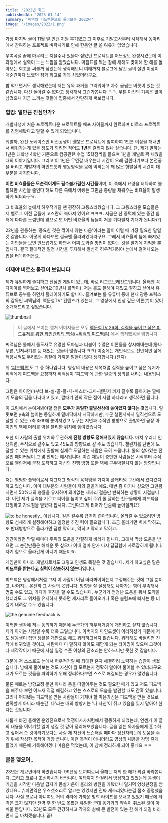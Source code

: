 ```yaml
---
title: '2022년 회고'
publishedAt: '2023-01-14'
summary: '씨맥의 피드백론으로 돌아보는 2022년'
image: '/images/2022/1.png'
---
```


가장 마지막 글이 11월 말 인턴 지원 후기였고 그 이후로 기말고사부터 시작해서 동아리에서 참여하는 프로젝트 벼락치기로 인해 한동안 글 쓸 여유가 없었습니다.

우여곡절 끝에 마무리는 지을수나 있을까 싶었던 프로젝트를 어느정도 완성시켰는데 이 과정에서 실력이 느는 느낌을 받았습니다. 마침표를 찍는 참에 새해도 맞이해 한 해를 돌아보는 회고를 써볼까 싶었는데 생각해보니 여태까지 블로그에 남긴 글의 절반 이상이 매순간마다 느꼈던 점과 회고로 가득 차있더라구요.

밥 먹으면서도 생각해봤는데 저는 유독 과거를 그리워하고 자주 곱씹는 버릇이 있는 것 같습니다. 다신 돌아갈 수 없다고 생각해서 그런가봅니다 ㅋㅋ. 무튼 이전의 기록은 많이 남겼으니 지금 느끼는 것들에 집중해서 간단하게 써보렵니다.

### 협업: 얼만큼 진심인가?

개발자생에 처음 프로젝트다운 프로젝트를 배포 사이클까지 완료하며 비로소 프로젝트를 경험해봤다고 말할 수 있게 되었습니다.

뭐랄까, 완전 노베이스인 비전공생이 괜찮은 프로젝트에 참여하여 1인분 이상을 해내면서 배워가는게 있을 정도가 되려면 적어도 **1년**은 걸리지 않나 싶습니다. 단, 제가 말하는 1년은 대학생 4학년 기준으로 컴공관련 수업 15학점씩을 들으며 1년을 개발로 꽉 채웠을 때의 이야기입니다. 그리고 이 1년은 무언갈 배우는데 시간이 오래 걸린다기보다 본전공을 버리고 개발자의 마인드셋과 행동양식을 몸에 익히는데 꽤 많은 헛발질의 시간이 대부분을 차지합니다.

**이런 비효율들은 모순적이게도 필수불가결한 시간들**이며, 이 쪽에서 요령을 터득하여 불필요한 시간을 줄인다 해도 다른 쪽에서 어쨌든 그만큼 총량을 채워주는 비효율이 발생하게 되더라구요.

그 비효율의 늪에서 허우적거릴 땐 굉장히 고통스러웠습니다. 그 고통스러운 모습들은 제 벨로그 이전 글들에 고스란히 녹아져 있어요 ㅋㅋㅋ. 지금은 산 중턱에 있는 중간 쉼터에 다다른 느낌인데 앞으로 또 어떤 비효율의 늪들이 저를 기다릴지 기대가 됩니다(?).

22년을 관통하는 '중요한 것은 꺾이지 않는 마음'이라는 말이 이럴 때 가장 필요한 말일 것 같습니다. 어떻게 하다보면 결국엔 올라와있더라구요. 그래서 비효율의 늪에 빠져있는 지인들을 보면 안쓰럽기도 하면서 어찌 도와줄 방법이 없다는 것을 알기에 지켜볼 뿐입니다. 결국 절대적인 일정 시간을 투자해서 열심히 허우적거려야 늪에서 걸어나오는 법을 터득하거든요.

### 이제야 비로소 물길이 보입니다

제가 유일하게 즐겨하고 진심인 게임이 있는데, 바로 리그오브레전드입니다. 올해엔 꼭 다이아를 찍어보고 싶어요(10년차 플딱이). 저는 롤도 잘해야 재밌고 잘하고 싶어서 유튜브로 공부를 하면서 플레이하기도 합니다. 즐겨보는 롤 유튜버 중에 현재 광동 프릭스의 감독인 씨맥님의 '맥문철TV' 컨텐츠가 있는데, 그 영상에서 인상 깊은 이론(?)이 있어 소개해드리고 싶었습니다.

<Image src='/images/2022/1.png' alt='thumbnail' width={1920} height={1080} />

> 이 글에서 쓰이는 캡쳐 이미지들은 모두 [맥문철TV 26회. 실력을 높이고 싶은 미드유저를 위한 라인관리의 핵심(+씨맥의 피드백론)](https://www.youtube.com/watch?v=ptNhivxiWPI) 에서 캡처했음을 밝힙니다.

씨맥님은 롤에서 롤도사로 유명한 도파님과 더불어 수많은 이론들을 창시해내는데(통나무론, 먼저싸기론 등 재밌는 것들이 많습니다 ㅋㅋ) 이중에는 개인적으로 전반적인 삶에 적용시켜도 무리없는 통찰에 가까운 말들이 많다 생각합니다.(진지)

위 ['피드백론'](https://www.youtube.com/watch?v=ptNhivxiWPI)도 그 중 하나입니다. 영상의 내용은 제목처럼 실력을 높이고 싶은 유저가 씨맥에게 피드백을 요청하자 씨맥님이 '피드백'에 관한 일종의 정의를 내리는 내용입니다.

그림은 아이언(I)부터 브-실-골-플-다-마스터-그마-챌린저 까지 갈수록 좁아지는 깔때기 모습의 길을 나타내고 있고, 깔때기 안의 작은 점이 사람 하나라고 생각하면 됩니다.

이 그림에서 눈여겨봐야할 점은 **모두가 동일한 출발선상에 놓여있지 않다는 것**입니다. 얼핏보면 y축의 높이는 동일하게 밑바닥에서 시작하지만, 누군 챌린저까지 일직선으로 도달할 수 있는 x축 좌표에 놓여져있고 누구는 지면과 수직인 방향으로 출발하면 곧장 아이언의 벽에 머리를 박을 불리한 위치에 놓여있습니다.

또한 이 사람의 출발 위치와 무관하게 **진행 방향도 정해져있지 않습니다**. 마치 우리네 인생처럼, 수직으로 갈수도 있고 45도의 방향으로 갈 수도 있습니다. 챌린저를 단번에 도달할 수 있는 위치에서 출발해 실제로 도달하는 사람은 극히 드뭅니다. 롤의 살아있는 전설인 페이커님이 그 몇 안되는 예시입니다. 이런 재능이 충만한 사람들은 시작부터 수직으로 챌린저에 곧장 도착하고 자신의 진행 방향 또한 벽에 곤두박질치지 않는 방향입니다.

저는 평범한 플딱이로서 지그재그 형식의 움직임을 가지며 플래티넘 구간에서 왔다갔다하고 있습니다. 아마 대부분의 사람들이 저와 같을거에요. 매번 좀 이기나 싶으면 그만큼 지면서 50%대의 승률을 유지하며 의미없는 제자리 걸음만 반복하는 상황이 지겹습니다. 이런 제가 실력을 기르고 티어를 높이고 싶어 주위 롤 잘하는 친구들에게 피드백을 요청하고 가르침을 받았다 칩시다. 그런다고 제 티어가 단숨에 높아질까요?

<Image
  src='/images/2022/2.gif'
  alt='to be honestly..'
  width={1920}
  height={1080}
/>
아닙니다. 길은 갈수록 급격히 좁아집니다. 올라갈 수 있으려면 방향도 섬세하게 설정해야하고
일정한 추진 력이 필요합니다. 조금 올라가면 벽에 막히고, 또 반대방향으로 올라가면
금방 막히고, 막히고 막히고 막히고..

인간이라면 막힐 때마다 주위의 도움을 간절하게 바라게 됩니다. 그래서 막상 도움을 받으면 그 순간만큼은 해치운 듯 싶으나 이내 얼마 안가 다시 답답함에 사로잡히게 됩니다. 자기 힘으로 올라간게 아니기 때문이죠.

게임만이 아니라 개발자로서도 그렇고 인생도 똑같은 것 같습니다. 제가 하고싶은 말은 **피드백을 받는다고 실력이 상승하지 않는다**입니다.

피드백은 영상에서처럼 그저 이 사람이 어딜 바라봐야하는지 교정해주는 것에 그칠 뿐이고, 나머지는 온전히 그 사람의 몫입니다. 방향을 잘 설정해도 나아가는 힘이 부족해서 멈출 수도 있고, 가다가 후진을 할 수도 있습니다. 누군가가 엄청난 도움을 줘서 도약을 했더라도 그 위치를 유지하지 못하면 제자리로 돌아오거나 혹은 슬럼프에 빠지는 등 더 깊게 내려갈 수도 있습니다.

<Image
  src='/images/2022/3.gif'
  alt='the genuine feedback is'
  width={1920}
  height={1080}
/>

이러한 생각에 저는 동의하기 때문에 누군가의 허우적거림에 개입하고 싶지 않습니다. 제가 아끼는 사람일 수록 더욱 그렇습니다. 아버지의 마인드셋이 이러하셨기 때문에 저도 남동생이 집안 생활을 개판으로 해도 뭐라하고싶지 않습니다. 뭐라해도 바뀔려면 진작에 바뀌었을 것이고, 사람마다 다 말하지 않아도 깨닫게 되는 타이밍이 있으며 그것이 다 제각각이기 때문에 사실 일정 수준 이상의 잔소리는 안하느니만 못한 것 같습니다.

떄문에 저 스스로도 늪에서 허우적거릴 때 최대한 혼자 해결하려 노력하는 습관이 생겼습니다. 남에게 물어보는 것도 자신이 뭘 모르는지 정확히 알아야 물어볼 수 있더라구요. 내가 모르는 것들을 파악하기 위해 정리하다보면 스스로 해결되는 경우가 많았습니다.

물론 때로는 방향교정 뿐만 아니라 등을 떠밀어주는 것도 필요한 때가 있고 저도 피드백을 해주다 보면 어느새 직접 해결하고 있는 스스로의 모습을 발견할 때도 간혹 있습니다. 그러나 어찌됐든 피드백을 받는 사람들이 가져야 할 마음가짐은 피드백을 받는 것으로 만족할게 아니라 매순간 '나'라는 배의 방향키는 '나 자신'이 쥐고 있음을 잊지 말아야 한다는 것입니다.

새롭게 바뀐 올해엔 운영진으로서 멋쟁이사자처럼에서 활동하게 되었는데, 언젠가 이 글의 내용을 이야기할 일이 생길 것 같아 정리해보았습니다. 글을 읽는 독자들에게 훈수하고 싶어서 쓴 것이라기보다는 사실 제 자신이 느슨해질 때마다 정신차리는데 도움을 주기 위해 작성한 목적이 가장 큽니다. 이런 목적이 아니더라도 영상의 내용을 감명 깊게 들었기 때문에 기록해야겠다 마음은 먹었는데, 이 참에 정리하게 되어 좋네요 ㅋㅋ

### 글을 맺으며..

23년은 계묘년이라 하였습니다. 99년생 토끼띠로써 올해는 저의 한 해가 되길 바라봅니다. 그리고 코로나 조심하시기 바랍니다. 여태까지 안걸려서 방심하고 있었는데 동생이 기침을 시작한 다음날 갑자기 몸살기운이 올라와 병원을 가봤더니 덜커덕 양성판정을 받았네요.. 슈퍼면역은 우스갯소리로 알고는 있었지만 진짜 개소리였다는걸 몸소 증명했습니다. 사실 코로나 아니여도 거의 격리에 가까운 방학 라이프를 보내고 있었기 때문에 타격은 크지 않지만 전역 후 한 번도 못봤던 유일한 군대 동기와의 약속이 취소된 것이 아쉬울 뿐입니다. 23년도 모두 건강하시고 각자의 삶에 큰 발전이 있는 한 해가 되길 바라면서 글 마치겠습니다. 끝!
